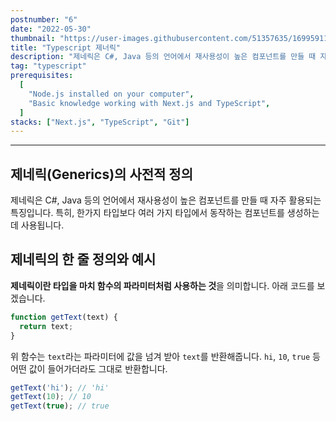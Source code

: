 ```yaml
---
postnumber: "6"
date: "2022-05-30"
thumbnail: "https://user-images.githubusercontent.com/51357635/169959116-1eba5edf-89c0-4b2a-8268-4482c27648e9.png"
title: "Typescript 제너릭"
description: "제네릭은 C#, Java 등의 언어에서 재사용성이 높은 컴포넌트를 만들 때 자주 활용되는 특징입니다. 특히, 한가지 타입보다 여러 가지 타입에서 동작하는 컴포넌트를 생성하는데 사용됩니다."
tag: "typescript"
prerequisites:
  [
    "Node.js installed on your computer",
    "Basic knowledge working with Next.js and TypeScript",
  ]
stacks: ["Next.js", "TypeScript", "Git"]
---
```


---
## 제네릭(Generics)의 사전적 정의
제네릭은 C#, Java 등의 언어에서 재사용성이 높은 컴포넌트를 만들 때 자주 활용되는 특징입니다. 특히, 한가지 타입보다 여러 가지 타입에서 동작하는 컴포넌트를 생성하는데 사용됩니다.

## 제네릭의 한 줄 정의와 예시
**제네릭이란 타입을 마치 함수의 파라미터처럼 사용하는 것**을 의미합니다. 아래 코드를 보겠습니다.

```js
function getText(text) {
  return text;
}
```
위 함수는 `text`라는 파라미터에 값을 넘겨 받아 `text`를 반환해줍니다. `hi`, `10`, `true` 등 어떤 값이 들어가더라도 그대로 반환합니다.

```js
getText('hi'); // 'hi'
getText(10); // 10
getText(true); // true
```